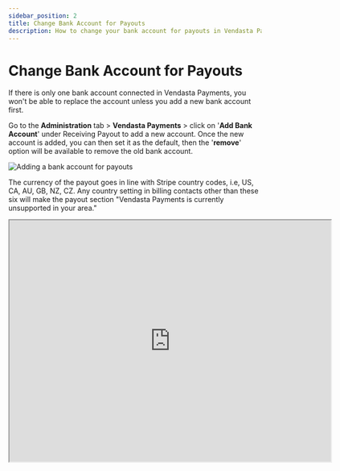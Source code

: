 ```yaml
---
sidebar_position: 2
title: Change Bank Account for Payouts
description: How to change your bank account for payouts in Vendasta Payments
---
```


# Change Bank Account for Payouts

If there is only one bank account connected in Vendasta Payments, you won't be able to replace the account unless you add a new bank account first. 

Go to the **Administration** tab > **Vendasta Payments** > click on '**Add Bank Account**' under Receiving Payout to add a new account. Once the new account is added, you can then set it as the default, then the '**remove**' option will be available to remove the old bank account.

![Adding a bank account for payouts](./img/commerce/payouts/bank-account-for-payouts.png)

The currency of the payout goes in line with Stripe country codes, i.e, US, CA, AU, GB, NZ, CZ. Any country setting in billing contacts other than these six will make the payout section "Vendasta Payments is currently unsupported in your area."

<iframe src="https://drive.google.com/file/d/1-J4kiqCAF4avzPm7RZWKw0SjDV_S3HIz/preview" width="640" height="480"></iframe>